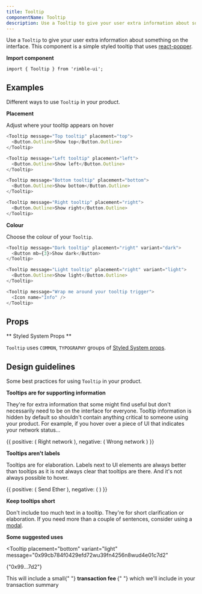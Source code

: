 ```yaml
---
title: Tooltip
componentName: Tooltip
description: Use a Tooltip to give your user extra information about something on the interface. This component is a simple styled tooltip that uses react-popper.
---
```


Use a `Tooltip` to give your user extra information about something on the interface. This component is a simple styled tooltip that uses [react-popper](https://github.com/d8660091/react-popper).

**Import component**

```
import { Tooltip } from 'rimble-ui';
```

## Examples

Different ways to use `Tooltip` in your product.

**Placement**

Adjust where your tooltip appears on hover

```js is=react-live
<Tooltip message="Top tooltip" placement="top">
  <Button.Outline>Show top</Button.Outline>
</Tooltip>
```

```js is=react-live
<Tooltip message="Left tooltip" placement="left">
  <Button.Outline>Show left</Button.Outline>
</Tooltip>
```

```js is=react-live
<Tooltip message="Bottom tooltip" placement="bottom">
  <Button.Outline>Show bottom</Button.Outline>
</Tooltip>
```

```js is=react-live
<Tooltip message="Right tooltip" placement="right">
  <Button.Outline>Show right</Button.Outline>
</Tooltip>
```

**Colour**

Choose the colour of your `Tooltip`.

```js is=react-live
<Tooltip message="Dark tooltip" placement="right" variant="dark">
  <Button mb={3}>Show dark</Button>
</Tooltip>
```

```js is=react-live
<Tooltip message="Light tooltip" placement="right" variant="light">
  <Button.Outline>Show light</Button.Outline>
</Tooltip>
```

```js is=react-live
<Tooltip message="Wrap me around your tooltip trigger">
  <Icon name="Info" />
</Tooltip>
```

## Props

<PropsTable propMetaData={props.propMetaData} />

** Styled System Props **

`Tooltip` uses `COMMON`, `TYPOGRAPHY` groups of [Styled System props](/components/rimble-ui/system-props).

## Design guidelines

Some best practices for using `Tooltip` in your product.

**Tooltips are for supporting information**

They're for extra information that some might find useful but don't necessarily need to be on the interface for everyone. Tooltip information is hidden by default so shouldn't contain anything critical to someone using your product. For example, if you hover over a piece of UI that indicates your network status...

<DoDont>
  {{
    positive: (
      <Tooltip
        placement="right"
        variant="dark"
        message="You're on the Rinkeby network"
      >
        <Button.Text icon="Check">Right network</Button.Text>
      </Tooltip>
    ),
    negative: (
      <Tooltip
        placement="right"
        variant="dark"
        message="To use this dapp you must be on the Rinkeby network"
      >
        <Button.Text icon="Warning">Wrong network</Button.Text>
      </Tooltip>
    )
  }}
</DoDont>

**Tooltips aren't labels**

Tooltips are for elaboration. Labels next to UI elements are always better than tooltips as it is not always clear that tooltips are there. And it's not always possible to hover.

<DoDont>
  {{
    positive: (
      <Tooltip
        placement="bottom"
        variant="light"
        message="This will start the transaction"
      >
        <Button.Outline icon="Send">Send Ether</Button.Outline>
      </Tooltip>
    ),
    negative: (
      <Tooltip placement="bottom" variant="light" message="Send Ether">
        <Button.Outline icon="Send" />
      </Tooltip>
    )
  }}
</DoDont>

**Keep tooltips short**

Don't include too much text in a tooltip. They're for short clarification or elaboration. If you need more than a couple of sentences, consider using a [modal](/components/rimble-ui/Modal).

**Some suggested uses**

<Tooltip
  placement="bottom"
  variant="light"
  message="0x99cb784f0429efd72wu39fn4256n8wud4e01c7d2"
>
  <Pill>{"0x99...7d2"}</Pill>
</Tooltip>

<Text mt={3}>
  This will include a small{" "}
  <Tooltip message="This pays for your transaction to be added to the blockchain">
    <strong>transaction fee </strong>
  </Tooltip>{" "}
  which we'll include in your transaction summary
</Text>
